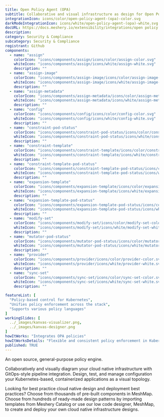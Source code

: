 ```yaml
---
title: Open Policy Agent (OPA)
subtitle: Collaborative and visual infrastructure as design for Open Policy Agent (OPA)
integrationIcon: icons/color/open-policy-agent-(opa)-color.svg
darkModeIntegrationIcon: icons/white/open-policy-agent-(opa)-white.svg
docURL: https://docs.meshery.io/extensibility/integrations/open policy agent (opa)
description: 
category: Security & Compliance
subcategory: Security & Compliance
registrant: Github
components:
  - name: "assign"
    colorIcon: "icons/components/assign/icons/color/assign-color.svg"
    whiteIcon: "icons/components/assign/icons/white/assign-white.svg"
    description: ""
  - name: "assign-image"
    colorIcon: "icons/components/assign-image/icons/color/assign-image-color.svg"
    whiteIcon: "icons/components/assign-image/icons/white/assign-image-white.svg"
    description: ""
  - name: "assign-metadata"
    colorIcon: "icons/components/assign-metadata/icons/color/assign-metadata-color.svg"
    whiteIcon: "icons/components/assign-metadata/icons/white/assign-metadata-white.svg"
    description: ""
  - name: "config"
    colorIcon: "icons/components/config/icons/color/config-color.svg"
    whiteIcon: "icons/components/config/icons/white/config-white.svg"
    description: ""
  - name: "constraint-pod-status"
    colorIcon: "icons/components/constraint-pod-status/icons/color/constraint-pod-status-color.svg"
    whiteIcon: "icons/components/constraint-pod-status/icons/white/constraint-pod-status-white.svg"
    description: ""
  - name: "constraint-template"
    colorIcon: "icons/components/constraint-template/icons/color/constraint-template-color.svg"
    whiteIcon: "icons/components/constraint-template/icons/white/constraint-template-white.svg"
    description: ""
  - name: "constraint-template-pod-status"
    colorIcon: "icons/components/constraint-template-pod-status/icons/color/constraint-template-pod-status-color.svg"
    whiteIcon: "icons/components/constraint-template-pod-status/icons/white/constraint-template-pod-status-white.svg"
    description: ""
  - name: "expansion-template"
    colorIcon: "icons/components/expansion-template/icons/color/expansion-template-color.svg"
    whiteIcon: "icons/components/expansion-template/icons/white/expansion-template-white.svg"
    description: ""
  - name: "expansion-template-pod-status"
    colorIcon: "icons/components/expansion-template-pod-status/icons/color/expansion-template-pod-status-color.svg"
    whiteIcon: "icons/components/expansion-template-pod-status/icons/white/expansion-template-pod-status-white.svg"
    description: ""
  - name: "modify-set"
    colorIcon: "icons/components/modify-set/icons/color/modify-set-color.svg"
    whiteIcon: "icons/components/modify-set/icons/white/modify-set-white.svg"
    description: ""
  - name: "mutator-pod-status"
    colorIcon: "icons/components/mutator-pod-status/icons/color/mutator-pod-status-color.svg"
    whiteIcon: "icons/components/mutator-pod-status/icons/white/mutator-pod-status-white.svg"
    description: ""
  - name: "provider"
    colorIcon: "icons/components/provider/icons/color/provider-color.svg"
    whiteIcon: "icons/components/provider/icons/white/provider-white.svg"
    description: ""
  - name: "sync-set"
    colorIcon: "icons/components/sync-set/icons/color/sync-set-color.svg"
    whiteIcon: "icons/components/sync-set/icons/white/sync-set-white.svg"
    description: ""

featureList: [
  "Policy-based control for Kubernetes",
  "Unifies policy enforcement across the stack",
  "Supports various policy languages"
]
workingSlides: [
  ../_images/kanvas-visualizer.png,
  ../_images/kanvas-designer.png
]
howItWorks: "Integrates OPA policies"
howItWorksDetails: "Flexible and consistent policy enforcement in Kubernetes"
published: TRUE
---
```

<p>
An open source, general-purpose policy engine.
</p>
<p>
    Collaboratively and visually diagram your cloud native infrastructure with GitOps-style pipeline integration. Design, test, and manage configuration your Kubernetes-based, containerized applications as a visual topology.
</p>
<p>
    Looking for best practice cloud native design and deployment best practices? Choose from thousands of pre-built components in MeshMap. Choose from hundreds of ready-made design patterns by importing templates from Meshery Catalog or use our low code designer, MeshMap, to create and deploy your own cloud native infrastructure designs.
</p>
